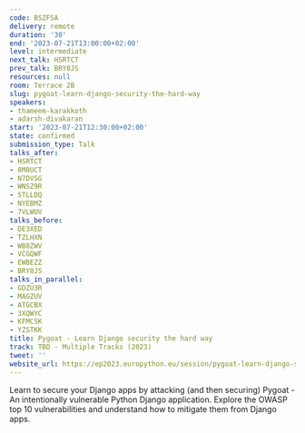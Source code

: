 ```yaml
---
code: BSZFSA
delivery: remote
duration: '30'
end: '2023-07-21T13:00:00+02:00'
level: intermediate
next_talk: HSRTCT
prev_talk: BRY8JS
resources: null
room: Terrace 2B
slug: pygoat-learn-django-security-the-hard-way
speakers:
- thameem-karakkoth
- adarsh-divakaran
start: '2023-07-21T12:30:00+02:00'
state: confirmed
submission_type: Talk
talks_after:
- HSRTCT
- 8M8UCT
- N7DVSG
- WNSZ9R
- STLLDQ
- NYEBMZ
- 7VLWUV
talks_before:
- DE3XED
- TZLHXN
- WB8ZWV
- VCGQWF
- EWBEZZ
- BRY8JS
talks_in_parallel:
- GDZU3R
- MAGZUV
- ATGCBX
- 3XQWYC
- KFMCSK
- YZSTKK
title: Pygoat - Learn Django security the hard way
track: TBD - Multiple Tracks (2023)
tweet: ''
website_url: https://ep2023.europython.eu/session/pygoat-learn-django-security-the-hard-way
---
```


Learn to secure your Django apps by attacking (and then securing) Pygoat - An intentionally vulnerable Python Django application. Explore the OWASP top 10 vulnerabilities and understand how to mitigate them from Django apps.